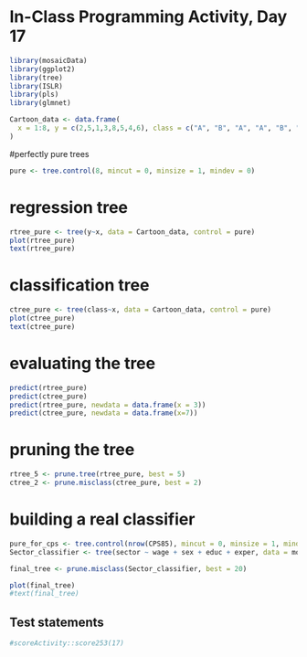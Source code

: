 # In-Class Programming Activity, Day 17

```r
library(mosaicData)
library(ggplot2)
library(tree)
library(ISLR)
library(pls)
library(glmnet)
```

```r
Cartoon_data <- data.frame(
  x = 1:8, y = c(2,5,1,3,8,5,4,6), class = c("A", "B", "A", "A", "B", "B", "A", "B")
)
```


#perfectly pure trees
```r
pure <- tree.control(8, mincut = 0, minsize = 1, mindev = 0)
```

# regression tree
```r
rtree_pure <- tree(y~x, data = Cartoon_data, control = pure)
plot(rtree_pure)
text(rtree_pure)
```

# classification tree
```r
ctree_pure <- tree(class~x, data = Cartoon_data, control = pure)
plot(ctree_pure)
text(ctree_pure)
```

# evaluating the tree
```r
predict(rtree_pure)
predict(ctree_pure)
predict(rtree_pure, newdata = data.frame(x = 3))
predict(ctree_pure, newdata = data.frame(x=7))

```

# pruning the tree

```r
rtree_5 <- prune.tree(rtree_pure, best = 5)
ctree_2 <- prune.misclass(ctree_pure, best = 2)
```

# building a real classifier
```r
pure_for_cps <- tree.control(nrow(CPS85), mincut = 0, minsize = 1, mindev = 0)
Sector_classifier <- tree(sector ~ wage + sex + educ + exper, data = mosaicData::CPS85, control = pure_for_cps)

final_tree <- prune.misclass(Sector_classifier, best = 20)
```

```r
plot(final_tree)
#text(final_tree)
```


## Test statements

```r
#scoreActivity::score253(17)
```